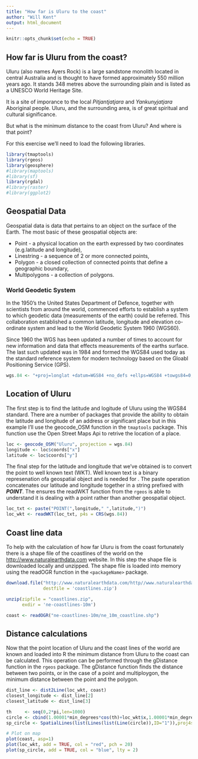 ```yaml
---
title: "How far is Uluru to the coast"
author: "Will Kent"
output: html_document
---
```


```r
knitr::opts_chunk$set(echo = TRUE)
```

## How far is Uluru from the coast?
Uluru (also names Ayers Rock) is a large sandstone monolith located in central Australia and is thought to have formed approximately 550 million years ago. It stands 348 metres above the surrounding plain and is listed as a UNESCO World Heritage Site.

It is a site of imporance to the local *Pitjantjatjara* and *Yankunyjatjara* Aboriginal people. Uluru, and the surrounding area, is of great spiritual and cultural significance. 

But what is the minimum distance to the coast from Uluru? And where is that point?

For this exercise we'll need to load the following libraries. 

```r
library(tmaptools)
library(rgeos)
library(geosphere)
#library(maptools)
#library(sf)
library(rgdal)
#library(raster)
#library(ggplot2)
```

## Geospatial Data
Geospatial data is data that pertains to an object on the surface of the Earth. The most basic of these geospatial objects are:

* Point - a physical location on the earth expressed by two coordinates (e.g.latitude and longitude),
* Linestring - a sequence of 2 or more connected points,
* Polygon - a closed collection of connected points that define a geographic boundary,
* Multipolygons - a collection of polygons.

### World Geodetic System
In the 1950's the United States Department of Defence, together with scientists from around the world, commenced efforts to establish a system to which geodetic data (measurements of the earth) could be referred. This collaboration established a common latitude, longitude and elevation co-ordinate system and lead to the World Geodetic System 1960 (WGS60).

Since 1960 the WGS has been updated a number of times to account for new information and data that effects measurements of the earths surface. The last such updated was in 1984 and formed the WGS84 used today as the standard reference system for modern technology based on the Gloabl Positioning Service (GPS).
```r
wgs.84 <- "+proj=longlat +datum=WGS84 +no_defs +ellps=WGS84 +towgs84=0,0,0"
```

## Location of Uluru
The first step is to find the latitude and logitude of Uluru using the WGS84 standard. There are a number of packages that provide the ability to obtain the latitude and longitude of an address or significant place but in this example I'll use the geocode_OSM function in the `tmaptools` package. This function use the Open Street Maps Api to retrive the location of a place.
```r
loc <- geocode_OSM("Uluru", projection = wgs.84)
longitude <- loc$coords["x"]
latitude <- loc$coords["y"]
```

The final step for the latitude and longitude that we've obtained is to convert the point to well known text (WKT). Well known text is a binary represenation ofa geospatial object and is needed for <insert reason>. The paste operation concatenates our latitude and longitude together in a string prefixed with _**POINT**_. The ensures the readWKT function from the `rgeos` is able to understand it is dealing with a point rather than another geospatial object.
```r
loc_txt <- paste("POINT(",longitude," ",latitude,")")
loc_wkt <- readWKT(loc_txt, p4s = CRS(wgs.84))
```

## Coast line data
To help with the calculation of how far Uluru is from the coast fortunately there is a shape file of the coastlines of the world on the <http://www.naturalearthdata.com> website. In this step the shape file is downloaded locally and unzipped. The shape file is loaded into memory using the readOGR function in the `<packageName>` package.
```r
download.file("http://www.naturalearthdata.com/http//www.naturalearthdata.com/download/10m/physical/ne_10m_coastline.zip", 
              destfile = 'coastlines.zip')

unzip(zipfile = "coastlines.zip", 
      exdir = 'ne-coastlines-10m')

coast <- readOGR("ne-coastlines-10m/ne_10m_coastline.shp")
```

## Distance calculations
Now that the point location of Uluru and the coast lines of the world are known and loaded into R the minimum distance from Uluru to the coast can be calculated. This operation can be performed through the gDistance function in the `rgeos` package. The gDistance function finds the distance between two points, or in the case of a point and multiploygon, the minimum distance between the point and the polygon. 
```r
dist_line <- dist2Line(loc_wkt, coast)
closest_longitude <- dist_line[2]
closest_latitude <- dist_line[3]
```


```r
th     <- seq(0,2*pi,len=1000)
circle <- cbind(1.00001*min_degrees*cos(th)+loc_wkt$x,1.00001*min_degrees*sin(th)+loc_wkt$y)
sp_circle <- SpatialLines(list(Lines(list(Line(circle)),ID="1")),proj4string=CRS(wgs.84))

# Plot on map
plot(coast, asp=1)
plot(loc_wkt, add = TRUE, col = "red", pch = 20)
plot(sp_circle, add = TRUE, col = "blue", lty = 2)
```
